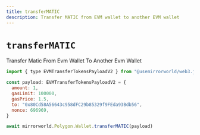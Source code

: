 ```yaml
---
title: transferMATIC
description: Transfer MATIC from EVM wallet to another EVM wallet
---
```


# `transferMATIC`

Transfer Matic From Evm Wallet To Another Evm Wallet

```js
import { type EVMTransferTokensPayloadV2 } from "@usemirrorworld/web3.js"

const payload: EVMTransferTokensPayloadV2 = {
  amount: 1,
  gasLimit: 100000,
  gasPrice: 1.5,
  to: "0x80Cd58A56643c958dFC29b85329f9FEda93Bdb56",
  nonce: 696969,
}

await mirrorworld.Polygon.Wallet.transferMATIC(payload)
```
